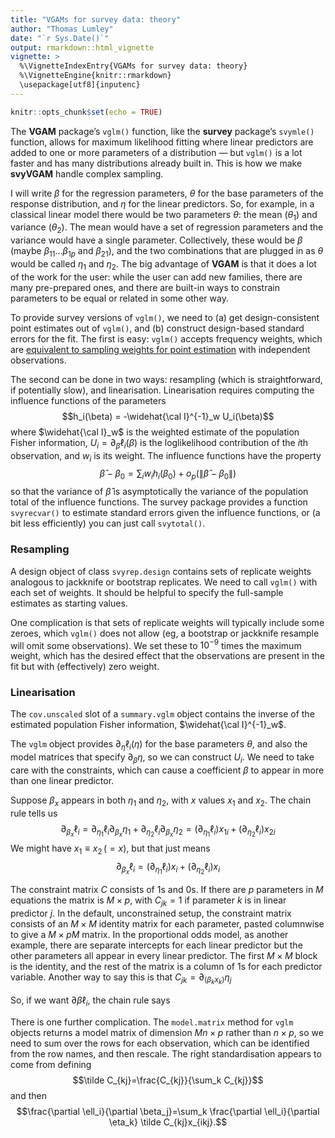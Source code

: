 ```yaml
---
title: "VGAMs for survey data: theory"
author: "Thomas Lumley"
date: "`r Sys.Date()`"
output: rmarkdown::html_vignette
vignette: >
  %\VignetteIndexEntry{VGAMs for survey data: theory}
  %\VignetteEngine{knitr::rmarkdown}
  \usepackage[utf8]{inputenc}
---
```


```r
knitr::opts_chunk$set(echo = TRUE)
```

The **VGAM** package's `vglm()` function, like the **survey** package's `svymle()` function, allows for maximum likelihood fitting where linear predictors are added to one or more parameters of a distribution --- but  `vglm()` is a lot faster and has many distributions already built in. This is how  we make **svyVGAM** handle complex sampling.


I will write $\beta$ for the regression parameters, $\theta$ for the base parameters of the response distribution, and $\eta$ for the linear predictors. So, for example, in a classical linear model there would be two parameters $\theta$: the mean ($\theta_1$) and variance ($\theta_2$). The mean would have a set of regression parameters and the variance would have a single parameter. Collectively, these would be $\beta$ (maybe $\beta_{11}\dots\beta_{1p}$ and $\beta_{21}$), and the two combinations that are plugged in as $\theta$ would be called $\eta_1$ and $\eta_2$.  The big advantage of **VGAM** is that it does a lot of the work for the user: while the user can add new families, there are many pre-prepared ones, and there are built-in ways to constrain parameters to be equal or related in some other way.

To provide survey versions of `vglm()`, we need to (a) get design-consistent point estimates out of `vglm()`, and (b) construct design-based standard errors for the fit.  The first is easy: `vglm()` accepts frequency weights, which are [equivalent to sampling weights for point estimation](https://notstatschat.rbind.io/2020/08/04/weights-in-statistics/) with independent observations. 

The second can be done in two ways: resampling (which is straightforward, if potentially slow), and linearisation.  Linearisation requires computing the influence functions of the parameters
$$h_i(\beta) = -\widehat{\cal I}^{-1}_w U_i(\beta)$$
where $\widehat{\cal I}_w$ is the weighted estimate of the population Fisher information,  $U_i=\partial_\beta \ell_i(\beta)$ is the loglikelihood contribution of the $i$th observation, and $w_i$ is its weight.  The influence functions have the property
$$\hat\beta-\beta_0 = \sum_i w_i h_i(\beta_0)+o_p(\|\hat\beta-\beta_0\|)$$
so that the variance of $\hat\beta$ is asymptotically the variance of the population total of the influence functions. 
 The survey package provides a function `svyrecvar()` to estimate standard errors given the influence functions, or (a bit less efficiently) you can just call `svytotal()`.

### Resampling

A design object of class `svyrep.design` contains sets of replicate weights analogous to jackknife or bootstrap replicates.  We need to call `vglm()` with each set of weights.  It should be helpful to specify the full-sample estimates as starting values. 

One complication is that sets of replicate weights will typically include some zeroes, which `vglm()` does not allow (eg, a bootstrap or jackknife resample will  omit some observations). We set these to $10^{-9}$ times the maximum weight, which has the desired effect that the observations are present in the fit but with (effectively) zero weight. 

### Linearisation

The `cov.unscaled` slot of a `summary.vglm` object contains the inverse of the estimated population Fisher information, $\widehat{\cal I}^{-1}_w$. 

The `vglm` object  provides $\partial_\eta\ell_i(\eta)$ for the base parameters $\theta$, and also the model matrices that specify $\partial_\beta\eta$, so we can construct $U_i$. We need to take care with the constraints, which can cause a coefficient $\beta$ to appear in more than one linear predictor.

Suppose $\beta_x$ appears in both $\eta_1$ and $\eta_2$, with $x$ values $x_1$ and $x_2$.  The chain rule tells us
$$\partial_{\beta_x}\ell_i =\partial_{\eta_1}\ell_i\partial_{\beta_x}\eta_1 + \partial_{\eta_2}\ell_i\partial_{\beta_x}\eta_2 = (\partial_{\eta_1}\ell_i) x_{1i}+ (\partial_{\eta_2}\ell_i) x_{2i} $$
We might have $x_1\equiv x_2\,(=x)$, but that just means
$$\partial_{\beta_x}\ell_i = (\partial_{\eta_1}\ell_i) x_{i}+ (\partial_{\eta_2}\ell_i) x_{i} $$

The constraint matrix $C$ consists of 1s and 0s.  If there are $p$ parameters in $M$ equations the matrix is $M\times p$, with $C_{jk}=1$ if parameter $k$ is in linear predictor $j$. In the default, unconstrained setup, the constraint matrix consists of an $M\times M$ identity matrix for each parameter, pasted columnwise to give a $M\times pM$ matrix.  In the proportional odds model, as another example, there are separate intercepts for each linear predictor but the other parameters all appear in every linear predictor. The first $M\times M$ block is the identity, and the rest of the matrix is a column of 1s for each predictor variable. Another way to say this is that $C_{jk}=\partial_{ (\beta_kx_k)}\eta_j$


So, if we want $\partial\beta\ell_i$, the chain rule says
\begin{eqnarray*}
\frac{\partial \ell_i}{\partial \beta_j} &=& \sum_k\frac{\partial \ell_i}{\partial\eta_k} \frac{\partial \eta_k}{\partial \beta_j}\\
&=& \sum_k\frac{\partial \ell_i}{\partial \eta_k} \frac{\partial \eta_k}{\partial (x\beta)_j}\frac{\partial (x\beta)_j}{\partial \beta_j}\\
&=&\sum_k \frac{\partial \ell_i}{\partial \eta_k}  C_{kj}x_{ij}
\end{eqnarray*}

There is one further complication. The `model.matrix` method for `vglm` objects returns a model matrix of dimension $Mn\times p$ rather than $n\times p$, so we need to sum over the rows for each observation, which can be identified from the row names, and then rescale.  The right standardisation appears to come from defining
$$\tilde C_{kj}=\frac{C_{kj}}{\sum_k C_{kj}}$$
and then 
$$\frac{\partial \ell_i}{\partial \beta_j}=\sum_k \frac{\partial \ell_i}{\partial \eta_k}  \tilde C_{kj}x_{ikj}.$$

